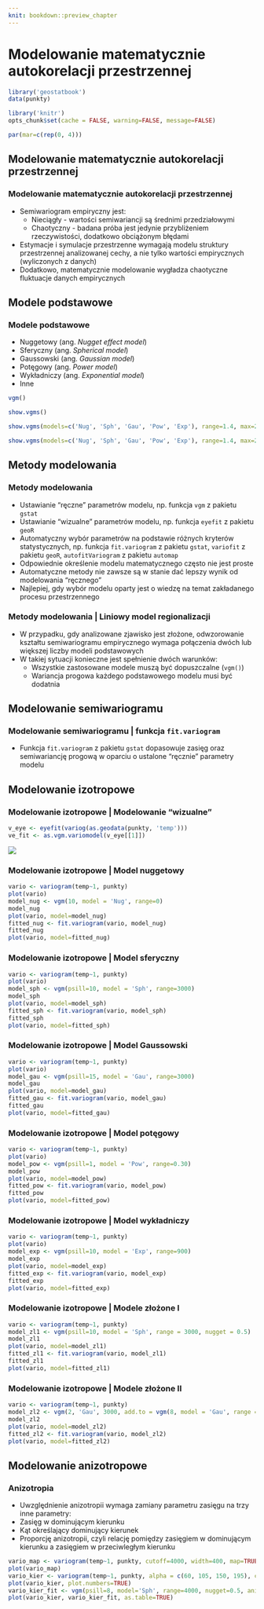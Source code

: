 ```yaml
---
knit: bookdown::preview_chapter
---
```


# Modelowanie matematycznie autokorelacji przestrzennej

```r
library('geostatbook')
data(punkty)
```

```r
library('knitr')
opts_chunk$set(cache = FALSE, warning=FALSE, message=FALSE) 
```

```r
par(mar=c(rep(0, 4)))
```

## Modelowanie matematycznie autokorelacji przestrzennej

### Modelowanie matematycznie autokorelacji przestrzennej
- Semiwariogram empiryczny jest:
    - Nieciągły - wartości semiwariancji są średnimi przedziałowymi
    - Chaotyczny - badana próba jest jedynie przybliżeniem rzeczywistości, dodatkowo obciążonym błędami
- Estymacje i symulacje przestrzenne wymagają modelu struktury przestrzennej analizowanej cechy, a nie tylko wartości empirycznych (wyliczonych z danych)
- Dodatkowo, matematycznie modelowanie wygładza chaotyczne fluktuacje danych empirycznych

## Modele podstawowe 

### Modele podstawowe 
- Nuggetowy (ang. *Nugget effect model*)
- Sferyczny (ang. *Spherical model*)
- Gaussowski (ang. *Gaussian model*)
- Potęgowy (ang. *Power model*)
- Wykładniczy (ang. *Exponential model*)
- Inne

```r
vgm()
```

```r
show.vgms()
```

```r
show.vgms(models=c('Nug', 'Sph', 'Gau', 'Pow', 'Exp'), range=1.4, max=2.5)
```

```r
show.vgms(models=c('Nug', 'Sph', 'Gau', 'Pow', 'Exp'), range=1.4, max=2.5, as.groups = TRUE)
```

## Metody modelowania

### Metody modelowania
- Ustawianie "ręczne" parametrów modelu, np. funkcja `vgm` z pakietu `gstat`
- Ustawianie "wizualne" parametrów modelu, np. funkcja `eyefit` z pakietu `geoR`
- Automatyczny wybór parametrów na podstawie różnych kryterów statystycznych, np. funkcja `fit.variogram` z pakietu `gstat`, `variofit` z pakietu `geoR`, `autofitVariogram` z pakietu `automap`
- Odpowiednie określenie modelu matematycznego często nie jest proste
- Automatyczne metody nie zawsze są w stanie dać lepszy wynik od modelowania "ręcznego"
- Najlepiej, gdy wybór modelu oparty jest o wiedzę na temat zakładanego procesu przestrzennego

### Metody modelowania | Liniowy model regionalizacji
- W przypadku, gdy analizowane zjawisko jest złożone, odwzorowanie kształtu semiwariogramu empirycznego wymaga połączenia dwóch lub większej liczby modeli podstawowych
- W takiej sytuacji konieczne jest spełnienie dwóch warunków:
    - Wszystkie zastosowane modele muszą być dopuszczalne (`vgm()`)
    - Wariancja progowa każdego podstawowego modelu musi być dodatnia

## Modelowanie semiwariogramu
### Modelowanie semiwariogramu | funkcja `fit.variogram`
- Funkcja `fit.variogram` z pakietu `gstat` dopasowuje zasięg oraz semiwariancję progową w oparciu o ustalone "ręcznie" parametry modelu

## Modelowanie izotropowe

### Modelowanie izotropowe | Modelowanie "wizualne"

```r
v_eye <- eyefit(variog(as.geodata(punkty, 'temp')))
ve_fit <- as.vgm.variomodel(v_eye[[1]])
```

![](figs/eyefit.png)


### Modelowanie izotropowe | Model nuggetowy

```r
vario <- variogram(temp~1, punkty)
plot(vario)
model_nug <- vgm(10, model = 'Nug', range=0)
model_nug
plot(vario, model=model_nug)
fitted_nug <- fit.variogram(vario, model_nug)
fitted_nug
plot(vario, model=fitted_nug)
```

### Modelowanie izotropowe | Model sferyczny

```r
vario <- variogram(temp~1, punkty)
plot(vario)
model_sph <- vgm(psill=10, model = 'Sph', range=3000)
model_sph
plot(vario, model=model_sph)
fitted_sph <- fit.variogram(vario, model_sph)
fitted_sph
plot(vario, model=fitted_sph)
```

### Modelowanie izotropowe | Model Gaussowski

```r
vario <- variogram(temp~1, punkty)
plot(vario)
model_gau <- vgm(psill=15, model = 'Gau', range=3000)
model_gau
plot(vario, model=model_gau)
fitted_gau <- fit.variogram(vario, model_gau)
fitted_gau
plot(vario, model=fitted_gau)
```

### Modelowanie izotropowe | Model potęgowy

```r
vario <- variogram(temp~1, punkty)
plot(vario)
model_pow <- vgm(psill=1, model = 'Pow', range=0.30)
model_pow
plot(vario, model=model_pow)
fitted_pow <- fit.variogram(vario, model_pow)
fitted_pow
plot(vario, model=fitted_pow)
```

### Modelowanie izotropowe | Model wykładniczy

```r
vario <- variogram(temp~1, punkty)
plot(vario)
model_exp <- vgm(psill=10, model = 'Exp', range=900)
model_exp
plot(vario, model=model_exp)
fitted_exp <- fit.variogram(vario, model_exp)
fitted_exp
plot(vario, model=fitted_exp)
```

### Modelowanie izotropowe | Modele złożone I

```r
vario <- variogram(temp~1, punkty)
model_zl1 <- vgm(psill=10, model = 'Sph', range = 3000, nugget = 0.5)
model_zl1
plot(vario, model=model_zl1)
fitted_zl1 <- fit.variogram(vario, model_zl1)
fitted_zl1
plot(vario, model=fitted_zl1)
```

### Modelowanie izotropowe | Modele złożone II

```r
vario <- variogram(temp~1, punkty)
model_zl2 <- vgm(2, 'Gau', 3000, add.to = vgm(8, model = 'Gau', range = 2000, nugget = 0.5))
model_zl2
plot(vario, model=model_zl2)
fitted_zl2 <- fit.variogram(vario, model_zl2)
plot(vario, model=fitted_zl2)
```

## Modelowanie anizotropowe

### Anizotropia
- Uwzględnienie anizotropii wymaga zamiany parametru zasięgu na trzy inne parametry:
- Zasięg w dominującym kierunku
- Kąt określający dominujący kierunek
- Proporcję anizotropii, czyli relację pomiędzy zasięgiem w dominującym kierunku a zasięgiem w przeciwległym kierunku

```r
vario_map <- variogram(temp~1, punkty, cutoff=4000, width=400, map=TRUE)
plot(vario_map)
vario_kier <- variogram(temp~1, punkty, alpha = c(60, 105, 150, 195), cutoff=4000)
plot(vario_kier, plot.numbers=TRUE)
vario_kier_fit <- vgm(psill=8, model='Sph', range=4000, nugget=0.5, anis = c(60, .4))
plot(vario_kier, vario_kier_fit, as.table=TRUE)
```
